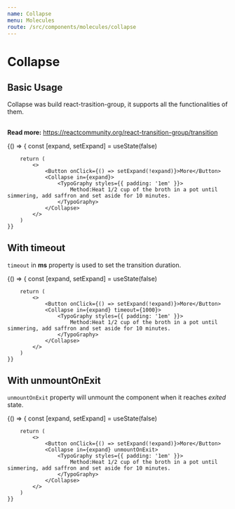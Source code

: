```yaml
---
name: Collapse
menu: Molecules
route: /src/components/molecules/collapse
---
```



# Collapse

<Props of={Collapse} />

## Basic Usage

Collapse was build react-trasition-group, it supports all the functionalities of them.
## 
**Read more:** https://reactcommunity.org/react-transition-group/transition

<Playground>
    {() => {
        const [expand, setExpand] = useState(false)
        
        return (
            <>
                <Button onClick={() => setExpand(!expand)}>More</Button>    
                <Collapse in={expand}>
                    <TypoGraphy styles={{ padding: '1em' }}>
                        Method:Heat 1/2 cup of the broth in a pot until simmering, add saffron and set aside for 10 minutes.
                    </TypoGraphy>
                </Collapse>
            </>
        )
    }}
</Playground>

## With timeout

`timeout` in **ms** property is used to set the transition duration.

<Playground>
    {() => {
        const [expand, setExpand] = useState(false)
        
        return (
            <>
                <Button onClick={() => setExpand(!expand)}>More</Button>    
                <Collapse in={expand} timeout={1000}>
                    <TypoGraphy styles={{ padding: '1em' }}>
                        Method:Heat 1/2 cup of the broth in a pot until simmering, add saffron and set aside for 10 minutes.
                    </TypoGraphy>
                </Collapse>
            </>
        )
    }}
</Playground>

## With unmountOnExit

`unmountOnExit` property will unmount the component when it reaches *exited* state.

<Playground>
    {() => {
        const [expand, setExpand] = useState(false)
        
        return (
            <>
                <Button onClick={() => setExpand(!expand)}>More</Button>    
                <Collapse in={expand} unmountOnExit>
                    <TypoGraphy styles={{ padding: '1em' }}>
                        Method:Heat 1/2 cup of the broth in a pot until simmering, add saffron and set aside for 10 minutes.
                    </TypoGraphy>
                </Collapse>
            </>
        )
    }}
</Playground>